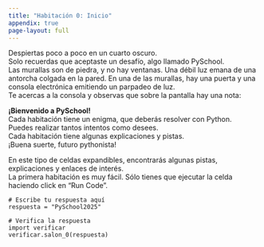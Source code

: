 ```yaml
---
title: "Habitación 0: Inicio"
appendix: true
page-layout: full
---
```


Despiertas poco a poco en un cuarto oscuro.  
Solo recuerdas que aceptaste un desafío, algo llamado PySchool.  
Las murallas son de piedra, y no hay ventanas. Una débil luz emana de una antorcha colgada en la pared.
En una de las murallas, hay una puerta y una consola electrónica emitiendo un parpadeo de luz.  
Te acercas a la consola y observas que sobre la pantalla hay una nota:

<div class="alert alert-info">
**¡Bienvenido a PySchool!**  
Cada habitación tiene un enigma, que deberás resolver con Python.  
Puedes realizar tantos intentos como desees.  
Cada habitación tiene algunas explicaciones y pistas.  
¡Buena suerte, futuro pythonista!
</div>

::: {.callout-tip title="Pistas y  Explicaciones" collapse="true"}
En este tipo de celdas expandibles, encontrarás algunas pistas, explicaciones y enlaces de interés.  
La primera habitación es muy fácil. Sólo tienes que ejecutar la celda haciendo click en "Run Code".
:::

```pyodide-python
# Escribe tu respuesta aquí
respuesta = "PySchool2025"

# Verifica la respuesta
import verificar
verificar.salon_0(respuesta)
```